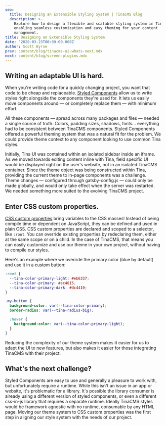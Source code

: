 ```yaml
---
seo:
  title: Designing an Extensible Styling System | TinaCMS Blog
  description: >-
    Explore how to design a flexible and scalable styling system in TinaCMS,
    enabling seamless customization and easy theming for your content
    management.
title: Designing an Extensible Styling System
date: '2020-03-23T00:00:00.000Z'
author: Scott Byrne
prev: content/blog/tinacms-ui-whats-next.mdx
next: content/blog/screen-plugins.mdx
---
```


## Writing an adaptable UI is hard.

When you're writing code for a quickly changing project, you want that code to be cheap and replaceable. [Styled Components](https://styled-components.com/) allow us to write styles right alongside the components they're used for. It lets us easily move components around — or completely replace them — with minimum effort.

All these components — spread across many packages and files — needed a single source of truth. Colors, padding sizes, shadows, fonts… everything had to be consistent between TinaCMS components. Styled Components offered a powerful theming system that was a natural fit for the problem. We could provide theme context to any component looking to use common Tina styles.

Initially, Tina UI was contained within an isolated sidebar inside an iframe. As we moved towards editing content inline with Tina, field specific UI would be displayed right on the user's website, not in an isolated TinaCMS container. Since the theme object was being constructed within Tina, providing the current theme to in-page components was a challenge. Theme changes — configured through gatsby-config.js — could only be made globally, and would only take effect when the server was restarted. We needed something more suited to the evolving TinaCMS project.

## Enter CSS custom properties.

[CSS custom properties](https://developer.mozilla.org/en-US/docs/Web/CSS/--*) bring variables to the CSS masses! Instead of being compile time or dependent on JavaScript, they can be defined and used in plain CSS. CSS custom properties are declared and scoped to a selector, like `:root`. You can override existing properties by redeclaring them, either at the same scope or on a child. In the case of TinaCMS, that means you can easily customize and use our theme in your own project, without having to compile our styles.

Here's an example where we override the primary color (blue by default) and use it in a custom button:

```css
:root {
  --tina-color-primary-light: #eb6337;
  --tina-color-primary: #ec4815;
  --tina-color-primary-dark: #dc4419;
}

.my-button {
  background-color: var(--tina-color-primary);
  border-radius: var(--tina-radius-big);

  :hover {
    background-color: var(--tina-color-primary-light);
  }
}
```

Reducing the complexity of our theme system makes it easier for us to adapt the UI to new features, but also makes it easier for those integrating TinaCMS with their project.

## What's the next challenge?

Styled Components are easy to use and generally a pleasure to work with, but unfortunately require a runtime. While this isn't an issue in an app or website, it's problematic for a library. It's possible the library consumer is already using a different version of styled components, or even a different css-in-js library that requires a separate runtime. Ideally TinaCMS styles would be framework agnostic with no runtime, consumable by any HTML page. Moving our theme system to CSS custom properties was the first step in aligning our style system with the needs of our project.

